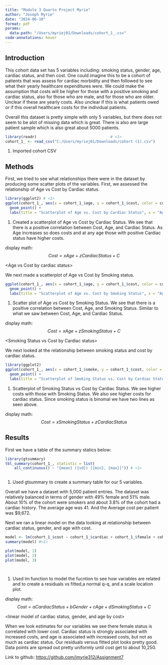 ---
title: "Module 3 Quarto Project Myrie"
author: "Joseph Myrie"
date: "2024-06-10"
format: pdf
params:
  data-path: "/Users/myriej01/Downloads/cohort_1_.csv"
code-annotations: hover
---

## Introduction

This cohort data set has 5 variables including: smoking status, gender, age, cardiac status, and then cost. One could imagine this to be a cohort of patients that was assess for cardiac morbidity and then followed to see what their yearly healthcare expenditures were. We could make the assumption that costs will be higher for those with a positive smoking and cardiac status, also for those who are male, and for those who are older. Unclear if these are yearly costs. Also unclear if this is what patients owed or if this overall healthcare costs for the individual patients.

Overall this dataset is pretty simple with only 5 variables, but there does not seem to be alot of missing data which is great. There is also are large patient sample which is also great about 5000 patients.

```{r}
library(readr)                                 # <1>   
cohort_1_ <- read_csv("C:/Users/myriej01/Downloads/cohort (1).csv")                                               # <1>
```

1.  Imported cohort CSV

## Methods

First, we tried to see what relationships there were in the dataset by producing some scatter plots of the variables. First, we assessed the relationship of Age vs Cost by Cardiac status.

```{r}

library(ggplot2) # <1>
ggplot(cohort_1_, aes(x = cohort_1_$age, y = cohort_1_$cost, color = cohort_1_$cardiac)) +
  geom_point() +
  labs(title = "Scatterplot of Age vs. Cost by Cardiac Status", x = "Age", y = "Cost")
```

1.  Created a scatterplot of Age vs Cost by Cardiac Status. We see that there is a positive correlation between Cost, Age, and Cardiac Status. As Age increases so does costs and at any age those with positive Cardiac status have higher costs.

display math: $$Cost=xAge + zCardiacStatus+ C$$

\<Age vs Cost by cardiac status\>

We next made a scatterplot of Age vs Cost by Smoking status.

```{r}
ggplot(cohort_1_, aes(x = cohort_1_$age, y = cohort_1_$cost, color = cohort_1_$smoke)) +
  geom_point() +
  labs(title = "Scatterplot of Age vs. Cost by Smoking Status", x = "Age", y = "Cost") # <1>

```

1.  Scatter plot of Age vs Cost by Smoking Status. We see that there is a positive correlation between Cost, Age, and Smoking Status. Similar to what we saw between Cost, Age, and Cardiac Status.

display math: $$Cost=xAge+zSmokingStatus+C$$

\<Smoking Status vs Cost by Cardiac status\>

We next looked at the relationship between smoking status and cost by cardiac status.

```{r}
library(ggplot2)
ggplot(cohort_1_, aes(x = cohort_1_$smoke, y = cohort_1_$cost, color = cohort_1_$cardiac)) +
  geom_point() +
  labs(title = "Scatterplot of Smoking Status vs. Cost by Cardiac Status", x = "Smoking Status", y = "Cost") # <1>
```

1.  Scatterplot of Smoking Status vs Cost by Cardiac Status. We see higher costs with those with Smoking Status. We also see higher costs for cardiac status. Since smoking status is binomal we have two lines as seen above.

display math: $$Cost=xSmokingStatus+zCardiacStatus$$

## Results

<Summary Statistics>

First we have a table of the summary statics below:

```{r}
library(gtsummary)
tbl_summary(cohort_1_, statistic = list(
    all_continuous() ~ "{mean} ({sd}) [{min}, {max}]")) # <1>



```

1.  Used gtsummary to create a summary table for our 5 variables.

Overall we have a dataset with 5,000 patient entries. The dataset was relatively balanced in terms of gender with 49% female and 51% male. About 10% of the cohort were smokers and about 3.8% of the cohort had a cardiac history. The average age was 41. And the Average cost per patient was \$9,672.

</Summary>

Next we ran a linear model on the data looking at relationship between cardiac status, gender, and age with cost.

```{r}
model <- lm(cohort_1_$cost ~ cohort_1_$cardiac + cohort_1_$female + cohort_1_$age + cohort_1_$smoke, data = cohort_1_)
summary(model) #<1>

plot(model, 1)
plot(model, 2)
plot(model, 3)




```

1.  Used lm function to model the fucntion to see how variables are related and to create a residuals vs fitted,a normal q-q, and a scale location plot.

display math: $$Cost=aCardiacStatus+bGender+cAge+dSmokingStatus+ C$$

\<linear model of cardiac status, gender, and age by cost\>

When we look estimates for our variables we see there female status is correlated with lower cost. Cardiac status is strongly associated with increased costs, and age is associated with increased costs, but not as much as cardiac status. Our residuals versus fitted plot looks pretty good. Data points are spread out pretty uniformly until cost get to about 10,250.

Link to github: <https://github.com/jmyrie312/Assignment7>

